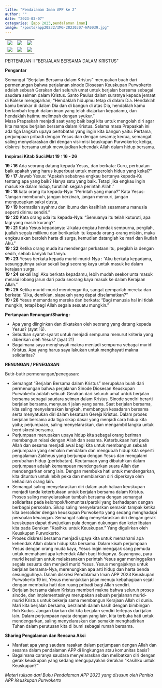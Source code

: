 ```yaml
---
title: "Pendalaman Iman APP ke 2"
author: ""
date: "2023-03-07"
categories: [app 2023,pendalaman iman]
image: "/posts/app20232/IMG-20230307-WA0039.jpg"
---
```


|                                              |                                              |                                              |
|------------------------|------------------------|------------------------|
| ![](/posts/app20232/IMG-20230307-WA0036.jpg) | ![](/posts/app20232/IMG-20230307-WA0037.jpg) | ![](/posts/app20232/IMG-20230307-WA0039.jpg) |
| ![](/posts/app20232/IMG-20230307-WA0043.jpg) | ![](/posts/app20232/IMG-20230307-WA0044.jpg) | ![](/posts/app20232/IMG-20230307-WA0045.jpg) |
PERTEMUAN II “BERJALAN BERSAMA DALAM KRISTUS”\

**Pengantar**\

Semangat “Berjalan Bersama dalam Kristus” merupakan buah dari 
permenungan bahwa perjalanan sinode Diosesan Keuskupan Purwokerto 
adalah sebuah Gerakan dari seluruh umat untuk berjalan bersama sebagai 
saudara seiman dalam Kristus. Santo Paulus dalam suratnya kepada jemaat di 
Kolese mengajarkan; “Hendaklah hidupmu tetap di dalam Dia. Hendaklah 
kamu berakar di dalam Dia dan di bangun di atas Dia, hendaklah kamu 
bertambah teguh dalam iman yang telah diajarkan kepadamu, dan hendaklah 
hatimu melimpah dengan syukur.”\
Masa Prapaskah menjadi saat yang baik bagi kita untuk mengolah diri 
agar kita mampu berjalan bersama dalam Kristus. Selama masa Prapaskah ini 
ada tiga langkah upaya pertobatan yang ingin kita bangun yaitu: Pertama,
perjumpaan pribadi dengan Yesus dan dengan sesama; kedua, semangat saling 
menyelaraskan diri dengan visi-misi keuskupan Purwokerto; ketiga, diskresi 
bersama untuk mewujudkan kehendak Allah dalam hidup bersama.\
 
**Inspirasi Kitab Suci:Mat 19 : 16 - 26**

**19 : 16** Ada seorang datang kepada Yesus, dan berkata: Guru, perbuatan baik 
apakah yang harus kuperbuat untuk memperoleh hidup yang kekal?”\
**19 : 17** Jawab Yesus: “Apakah sebabnya engkau bertanya kepada-Ku tentang 
apa yang baik? Hanya satu yang baik. Tetapi jika engkau ingin masuk 
ke dalam hidup, turutilah segala perintah Allah.”\
**19 : 18** kata orang itu kepada-Nya: “Perintah yang mana?” Kata Yesus: 
“Jangan membunuh, jangan berzinah, jangan mencuri, jangan 
mengucapkan saksi dusta,\
**19 : 19** hormatilah ayahmu dan ibumu dan kasihilah sesamamu manusia seperti 
dirimu sendiri.”\
**19 : 20** Kata orang uda itu kepada-Nya: “Semuanya itu telah kuturuti, apa lagi 
yang masih kurang?”\
**19 : 21** Kata Yesus kepadanya: ‘Jikalau engkau hendak sempurna, pergilah, 
juallah segala milikmu dan berikanlah itu kepada orang-orang miskin, 
maka engkau akan beroleh harta di surga, kemudian datanglah ke mari 
dan ikutlah Aku.”\
**19 : 22** Ketika orang muda itu mendengar perkataan itu, pergilah ia dengan 
sedih, sebab banyak hartanya.\
**19 : 23** Yesus berkata kepada murid-murid-Nya : “Aku berkata kepadamu, 
sesungguhnya sukar sekali bagi seorang kaya untuk masuk ke dalam 
kerajaan surga.\
**19 : 24** sekali lagi Aku berkata kepadamu, lebih mudah seekor unta masuk 
melalui lobang jarun dari pada seorang kaya masuk ke dalam Kerajaan 
Allah.”\
**19 : 25** Ketika murid-murid mendengar itu, sangat gemparlah mereka dan 
berkata: “Jika, demikian, siapakah yang dapat diselamatkan?”\
**19 : 26** Yesus memandang mereka dan berkata: “Bagi manusia hal ini tidak 
mungkin, tetapi bagi Allah segala sesuatu mungkin.”\

**Pertanyaan Renungan/Sharing:**\

- Apa yang diinginkan dan dikatakan oleh seorang yang datang kepada 
Yesus? (ayat 16).
- Sebutkan syarat-syarat untuk menjadi sempurna menurut kriteria yang 
diberikan oleh Yesus? (ayat 21)
- Bagaimana saya menghayati makna menjadi sempurna sebagai murid 
Kristus. Apa yang harus saya lakukan untuk menghayati makna 
solidaritas?\

**RENUNGAN / PENEGASAN**\

Butir-butir permenungan/penegasan:\

- Semangat “Berjalan Bersama dalam Kristus” merupakan buah dari 
permenungan bahwa perjalanan Sinode Diosesan Keuskupan Purwokerto
adalah sebuah Gerakan dari seluruh umat untuk berjalan bersama sebagai 
saudara seiman dalam Kristus. Sinode sendiri berarti berjalan bersama, 
menyusuri jalan yang sama. Saat berjalan bersama, kita saling 
menyelaraskan langkah, membangun kesadaran bersama serta menyatukan 
diri dalam kesatuan Gereja Kristus. Dalam proses berjalan bersama ada tiga 
sikap dasar yang menjadi cara hidup kita yaitu; perjumpaan, saling 
menyelaraskan, dan mengambil langka untuk berdiskresi bersama.
- Perjumpaan merupakan upaya hidup kita sebagai orang beriman 
membangun relasi dengan Allah dan sesama. Keterbukaan hati pada Allah 
dan sesama menjadi awal bagi kita untuk membangun sebuah perjumpaan 
yang semakin mendalam dan mengubah hidup kita seperti pengalaman 
Zakheus yang berjumpa dengan Yesus dan mengalami perubahan hidup 
(pertobatan). Keutamaan yang dibutuhkan dalam perjumpaan adalah 
kemampuan mendengarkan suara Allah dan mendengarkan orang lain. 
Dengan membuka hati untuk mendengarkan, kita dituntun untuk lebih peka 
dan membiarkan diri diperkaya oleh kehadiran orang lain. 
- Semangat saling menyelaraskan diri dalam arah haluan keuskupan menjadi 
tanda keterbukaan untuk berjalan bersama dalam Kristus. Proses saling 
menyelaraskan tumbuh bersama dengan semangat solidaritas pada 
kelompok/komunitas/paroki yang berhadapan dengan berbagai persoalan. 
Sikap saling menyelaraskan semakin tampak ketika kita bersolider dengan 
keuskupan Purwokerto yang sedang menghadapi persoalan keuangan. 
Semangat saling menyelaraskan diri dengan gerak keuskupan dapat 
diwujudkan pula dengan dukungan dan keterlibatan kita pada Gerakan
“Kasihku untuk Keuskupan.” Yang digulirkan oleh Keuskupan Purwokerto.
- Proses diskresi bersama menjadi upaya kita untuk memahami apa kehendak 
Allah dalam hidup kita bersama. Dalam kisah perjumpaan Yesus dengan 
orang muda kaya, Yesus ingin mengajak sang pemuda untuk memahami apa 
kehendak Allah bagi hidupnya. Sayangnya, para murid kesulitan untuk 
melaksanakan perintah Yesus agar meninggalkan segala sesuatu dan 
menjadi murid Yesus. Yesus mengajaknya untuk berjalan bersama-Nya, 
merenungkan apa arti hidup dan harta benda sesungguhnya. Dalam diskresi 
Pendalaman Iman APP 2023 Keuskupan Purwokerto 19
ini, Yesus menunjukkan jalan menuju kebahagiaan sejati dengan membuka 
hati dan ruang pribadi bagi Allah sendiri. 
- Berjalan bersama dalam Kristus memberi makna bahwa seluruh proses 
sinode, dan implementasinya merupakan sebuah perjalanan murid-murid 
Kristus untuk bekerja sama membangun Kerajaan Allah di dunia. Mari kita 
berjalan bersama, berziarah dalam kasih dengan bimbingan Roh Kudus. 
Jangan biarkan diri kita berjalan sendiri terlepas dari jalan lain. Dalam 
perjumpaan nyata dengan yang lain, kita terbuka hati untuk mendengarkan, 
saling menyelaraskan dan semakin menghadirkan Tuhan dalam perutusan 
kita di bumi sebagai rumah bersama.\

**Sharing Pengalaman dan Rencana Aksi**\

- Manfaat apa yang saudara rasakan dalam perjumpaan dengan Allah dan 
sesama dalam pendalaman APP di lingkungan atau komunitas basis? 
- Bagaimana caranya saudara menyelaraskan dan melibatkan diri dengan 
gerak keuskupan yang sedang mengupayakan Gerakan “Kasihku untuk 
Keuskupan?”

*Materi tulisan dari Buku Pendalaman APP 2023 yang disusun oleh Panitia APP Keuskupan Purwokerto*

